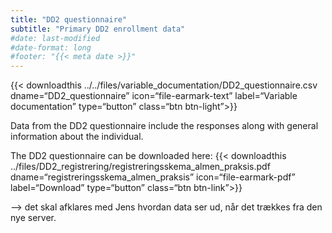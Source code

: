 ```yaml
---
title: "DD2 questionnaire"
subtitle: "Primary DD2 enrollment data"
#date: last-modified
#date-format: long
#footer: "{{< meta date >}}"
---
```


{{< downloadthis ../../files/variable_documentation/DD2_questionnaire.csv dname="DD2_questionnaire" icon="file-earmark-text" label="Variable documentation" type="button" class="btn btn-light">}}

Data from the DD2 questionnaire include the responses along with general information about the individual.

The DD2 questionnaire can be downloaded here: {{< downloadthis ../files/DD2_registrering/registreringsskema_almen_praksis.pdf dname="registreringsskema_almen_praksis" icon="file-earmark-pdf" label="Download" type="button" class="btn btn-link">}}

--\> det skal afklares med Jens hvordan data ser ud, når det trækkes fra den nye server.
